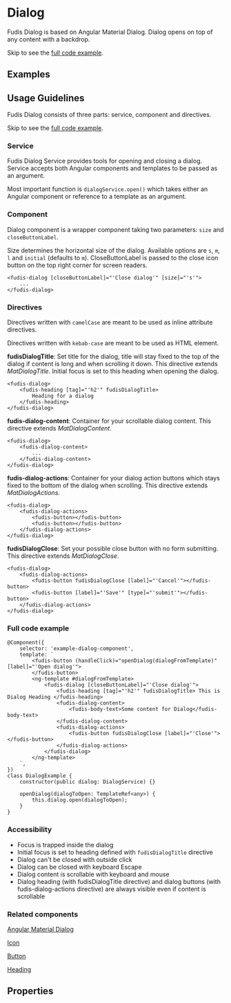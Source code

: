 
<Meta of={DialogStories} />

# Dialog

Fudis Dialog is based on Angular Material Dialog. Dialog opens on top of any content with a backdrop.

Skip to see the [full code example](#full-code-example).

## Examples

<Canvas of={DialogStories.Dialog}></Canvas>

## Usage Guidelines

Fudis Dialog consists of three parts: service, component and directives.

Skip to see the [full code example](#full-code-example).

### Service

Fudis Dialog Service provides tools for opening and closing a dialog. Service accepts both Angular components and templates to be passed as an argument.

Most important function is `dialogService.open()` which takes either an Angular component or reference to a template as an argument.

### Component

Dialog component is a wrapper component taking two parameters: `size` and `closeButtonLabel`.

Size determines the horizontal size of the dialog. Available options are `s`, `m`, `l` and `initial` (defaults to `m`).
CloseButtonLabel is passed to the close icon button on the top right corner for screen readers.

```
<fudis-dialog [closeButtonLabel]="'Close dialog'" [size]="'s'">
	...
</fudis-dialog>
```

### Directives

Directives written with `camelCase` are meant to be used as inline attribute directives.

Directives written with `kebab-case` are meant to be used as HTML element.

**fudisDialogTitle**: Set title for the dialog, title will stay fixed to the top of the dialog if content is long and when scrolling it down.
This directive extends _MatDialogTitle_. Initial focus is set to this heading when opening the dialog.

```
<fudis-dialog>
	<fudis-heading [tag]="'h2'" fudisDialogTitle>
		Heading for a dialog
	</fudis-heading>
</fudis-dialog>
```

**fudis-dialog-content**: Container for your scrollable dialog content. This directive extends _MatDialogContent_.

```
<fudis-dialog>
	<fudis-dialog-content>
		...
	</fudis-dialog-content>
</fudis-dialog>
```

**fudis-dialog-actions**: Container for your dialog action buttons which stays fixed to the bottom of the dialog when scrolling. This directive extends _MatDialogActions_.

```
<fudis-dialog>
	<fudis-dialog-actions>
		<fudis-button></fudis-button>
		<fudis-button></fudis-button>
	</fudis-dialog-actions>
</fudis-dialog>
```

**fudisDialogClose**: Set your possible close button with no form submitting. This directive extends _MatDialogClose_.

```
<fudis-dialog>
	<fudis-dialog-actions>
		<fudis-button fudisDialogClose [label]="'Cancel'"></fudis-button>
		<fudis-button [label]="'Save'" [type]="'submit'"></fudis-button>
	</fudis-dialog-actions>
</fudis-dialog>
```

### Full code example

```
@Component({
	selector: 'example-dialog-component',
	template: `
		<fudis-button (handleClick)="openDialog(dialogFromTemplate)" [label]="'Open dialog'">
		</fudis-button>
		<ng-template #dialogFromTemplate>
			<fudis-dialog [closeButtonLabel]="'Close dialog'">
				<fudis-heading [tag]="'h2'" fudisDialogTitle> This is Dialog Heading </fudis-heading>
				<fudis-dialog-content>
					<fudis-body-text>Some content for Dialog</fudis-body-text>
				</fudis-dialog-content>
				<fudis-dialog-actions>
					<fudis-button fudisDialogClose [label]="'Close'"></fudis-button>
				</fudis-dialog-actions>
			</fudis-dialog>
		</ng-template>
	`,
})
class DialogExample {
	constructor(public dialog: DialogService) {}

	openDialog(dialogToOpen: TemplateRef<any>) {
		this.dialog.open(dialogToOpen);
	}
}
```

### Accessibility

- Focus is trapped inside the dialog
- Initial focus is set to heading defined with `fudisDialogTitle` directive
- Dialog can't be closed with outside click
- Dialog can be closed with keyboard Escape
- Dialog content is scrollable with keyboard and mouse
- Dialog heading (with fudisDialogTitle directive) and dialog buttons (with fudis-dialog-actions directive) are always visible even if content is scrollable

### Related components

[Angular Material Dialog](https://material.angular.io/components/dialog/overview)

[Icon](/docs/components-icon--icon)

[Button](/docs/components-button--button)

[Heading](components-typography-heading--heading)

## Properties

<ArgTypes of={DialogComponent} />
